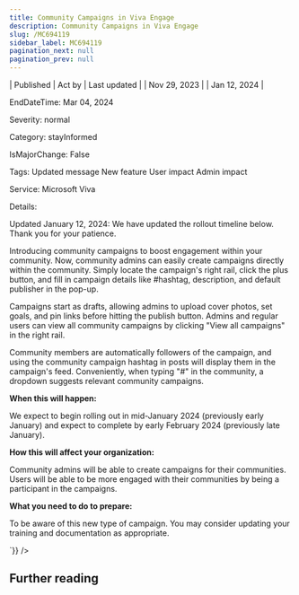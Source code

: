 ```yaml
---
title: Community Campaigns in Viva Engage
description: Community Campaigns in Viva Engage
slug: /MC694119
sidebar_label: MC694119
pagination_next: null
pagination_prev: null
---
```



| Published | Act by | Last updated |
| Nov 29, 2023 |  | Jan 12, 2024 |

EndDateTime: Mar 04, 2024

Severity: normal

Category: stayInformed

IsMajorChange: False

Tags: Updated message New feature User impact Admin impact

Service: Microsoft Viva

Details: 

<div dangerouslySetInnerHTML={{__html:`
<p style="">Updated January 12, 2024: We have updated the rollout timeline below. Thank you for your patience.</p><p style="">Introducing community campaigns to boost engagement within your community. Now, community admins can easily create campaigns directly within the community. Simply locate the campaign's right rail, click the plus button, and fill in campaign details like #hashtag, description, and default publisher in the pop-up.&nbsp;<br></p><p>Campaigns start as drafts, allowing admins to upload cover photos, set goals, and pin links before hitting the publish button. Admins and regular users can view all community campaigns by clicking "View all campaigns" in the right rail.&nbsp;</p><p>Community members are automatically followers of the campaign, and using the community campaign hashtag in posts will display them in the campaign's feed. Conveniently, when typing "#" in the community, a dropdown suggests relevant community campaigns.&nbsp;</p>

<p><b>When this will happen:</b><br></p>

<p>We expect to begin rolling out in mid-January 2024 (previously early January) and expect to complete by early February 2024 (previously late January).&nbsp;&nbsp;</p>

<p><b>How this will affect your organization:</b></p>

<p>Community admins will be able to create campaigns for their communities. Users will be able to be more engaged with their communities by being a participant in the campaigns.&nbsp;&nbsp;<br></p>
<p><b>What you need to do to prepare:</b><br></p>
<p>To be aware of this new type of campaign. You may consider updating your training and documentation as appropriate.</p>
`}} />

## Further reading
